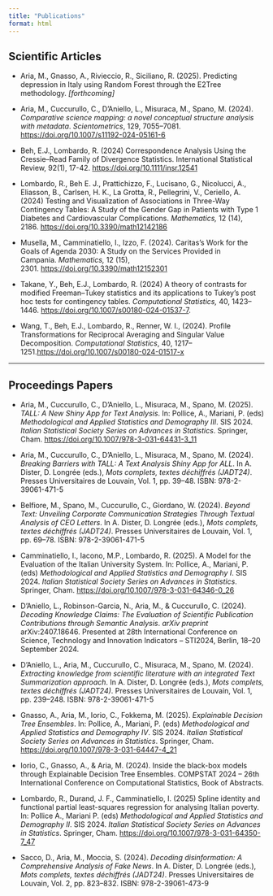 ```yaml
---
title: "Publications"
format: html
---
```


## Scientific Articles

-   Aria, M., Gnasso, A., Rivieccio, R., Siciliano, R. (2025). Predicting depression in Italy using Random Forest through the E2Tree methodology. *\[forthcoming\]*

-   Aria, M., Cuccurullo, C., D’Aniello, L., Misuraca, M., Spano, M. (2024). *Comparative science mapping: a novel conceptual structure analysis with metadata*. *Scientometrics*, 129, 7055–7081. <https://doi.org/10.1007/s11192-024-05161-6>

-   Beh, E.J., Lombardo, R. (2024) Correspondence Analysis Using the Cressie–Read Family of Divergence Statistics. International Statistical Review, 92(1), 17-42. <https://doi.org/10.1111/insr.12541>

-   Lombardo, R., Beh E. J., Prattichizzo, F., Lucisano, G., Nicolucci, A., Eliasson, B., Carlsen, H. K., La Grotta, R., Pellegrini, V., Ceriello, A. (2024) Testing and Visualization of Associations in Three-Way Contingency Tables: A Study of the Gender Gap in Patients with Type 1 Diabetes and Cardiovascular Complications. *Mathematics,* 12 (14), 2186. <https://doi.org/10.3390/math12142186>

-   Musella, M., Camminatiello, I., Izzo, F. (2024). Caritas’s Work for the Goals of Agenda 2030: A Study on the Services Provided in Campania. *Mathematics,* 12 (15), 2301. <https://doi.org/10.3390/math12152301>

-   Takane, Y., Beh, E.J., Lombardo, R. (2024) A theory of contrasts for modified Freeman–Tukey statistics and its applications to Tukey’s post hoc tests for contingency tables. *Computational Statistics,* 40, 1423–1446. <https://doi.org/10.1007/s00180-024-01537-7>.

-   Wang, T., Beh, E.J., Lombardo, R., Renner, W. I., (2024). Profile Transformations for Reciprocal Averaging and Singular Value Decomposition. *Computational Statistics*, 40, 1217–1251.<https://doi.org/10.1007/s00180-024-01517-x>

------------------------------------------------------------------------

## Proceedings Papers

-   Aria, M., Cuccurullo, C., D’Aniello, L., Misuraca, M., Spano, M. (2025). *TALL: A New Shiny App for Text Analysis*. In: Pollice, A., Mariani, P. (eds) *Methodological and Applied Statistics and Demography III*. SIS 2024. *Italian Statistical Society Series on Advances in Statistics*. Springer, Cham. <https://doi.org/10.1007/978-3-031-64431-3_11>

-   Aria, M., Cuccurullo, C., D'Aniello, L., Misuraca, M., Spano, M. (2024). *Breaking Barriers with TALL: A Text Analysis Shiny App for ALL*. In A. Dister, D. Longrée (eds.), *Mots complets, textes déchiffrés (JADT24)*. Presses Universitaires de Louvain, Vol. 1, pp. 39–48. ISBN: 978-2-39061-471-5

-   Belfiore, M., Spano, M., Cuccurullo, C., Giordano, W. (2024). *Beyond Text: Unveiling Corporate Communication Strategies Through Textual Analysis of CEO Letters*. In A. Dister, D. Longrée (eds.), *Mots complets, textes déchiffrés (JADT24)*. Presses Universitaires de Louvain, Vol. 1, pp. 69–78. ISBN: 978-2-39061-471-5

-   Camminatiello, I., Iacono, M.P., Lombardo, R. (2025). A Model for the Evaluation of the Italian University System. In: Pollice, A., Mariani, P. (eds) *Methodological and Applied Statistics and Demography I*. SIS 2024. *Italian Statistical Society Series on Advances in Statistics*. Springer, Cham. <https://doi.org/10.1007/978-3-031-64346-0_26>

-   D'Aniello, L., Robinson-Garcia, N., Aria, M., & Cuccurullo, C. (2024). *Decoding Knowledge Claims: The Evaluation of Scientific Publication Contributions through Semantic Analysis*. *arXiv preprint* arXiv:2407.18646. Presented at 28th International Conference on Science, Technology and Innovation Indicators – STI2024, Berlin, 18–20 September 2024.

-   D'Aniello, L., Aria, M., Cuccurullo, C., Misuraca, M., Spano, M. (2024). *Extracting knowledge from scientific literature with an integrated Text Summarization approach*. In A. Dister, D. Longrée (eds.), *Mots complets, textes déchiffrés (JADT24)*. Presses Universitaires de Louvain, Vol. 1, pp. 239–248. ISBN: 978-2-39061-471-5

-   Gnasso, A., Aria, M., Iorio, C., Fokkema, M. (2025). *Explainable Decision Tree Ensembles*. In: Pollice, A., Mariani, P. (eds) *Methodological and Applied Statistics and Demography IV*. SIS 2024. *Italian Statistical Society Series on Advances in Statistics*. Springer, Cham. <https://doi.org/10.1007/978-3-031-64447-4_21>

-   Iorio, C., Gnasso, A., & Aria, M. (2024). Inside the black-box models through Explainable Decision Tree Ensembles. COMPSTAT 2024 – 26th International Conference on Computational Statistics, Book of Abstracts.

-   Lombardo, R., Durand, J. F., Camminatiello, I. (2025) Spline identity and functional partial least-squares regression for analysing Italian poverty. In: Pollice A., Mariani P. (eds) *Methodological and Applied Statistics and Demography II*. SIS 2024. *Italian Statistical Society Series on Advances in Statistics*. Springer, Cham. <https://doi.org/10.1007/978-3-031-64350-7_47>

-   Sacco, D., Aria, M., Moccia, S. (2024). *Decoding disinformation: A Comprehensive Analysis of Fake News*. In A. Dister, D. Longrée (eds.), *Mots complets, textes déchiffrés (JADT24)*. Presses Universitaires de Louvain, Vol. 2, pp. 823–832. ISBN: 978-2-39061-473-9
